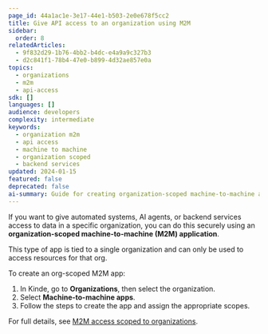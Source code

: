```yaml
---
page_id: 44a1ac1e-3e17-44e1-b503-2e0e678f5cc2
title: Give API access to an organization using M2M
sidebar:
  order: 8
relatedArticles:
  - 9f832d29-1b76-4bb2-b4dc-e4a9a9c327b3
  - d2c841f1-78b4-47e0-b899-4d32ae857e0a
topics:
  - organizations
  - m2m
  - api-access
sdk: []
languages: []
audience: developers
complexity: intermediate
keywords:
  - organization m2m
  - api access
  - machine to machine
  - organization scoped
  - backend services
updated: 2024-01-15
featured: false
deprecated: false
ai-summary: Guide for creating organization-scoped machine-to-machine applications to provide secure API access for automated systems and backend services within specific organizations.
---
```


If you want to give automated systems, AI agents, or backend services access to data in a specific organization, you can do this securely using an **organization-scoped machine-to-machine (M2M) application**.

This type of app is tied to a single organization and can only be used to access resources for that org.

To create an org-scoped M2M app:

1. In Kinde, go to **Organizations**, then select the organization.
2. Select **Machine-to-machine apps**.
3. Follow the steps to create the app and assign the appropriate scopes.

For full details, see [M2M access scoped to organizations](/machine-to-machine-applications/organization-scoped-m2m-apps/m2m-applications-for-organizations/).
